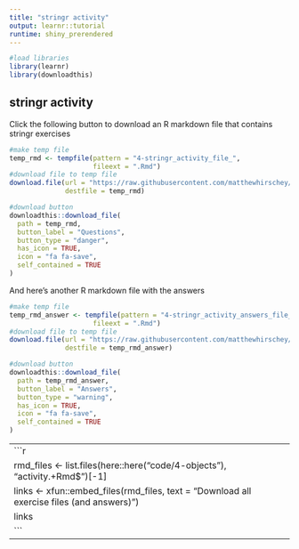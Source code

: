 ```yaml
---
title: "stringr activity"
output: learnr::tutorial
runtime: shiny_prerendered
---
```

```r
#load libraries
library(learnr)
library(downloadthis)
```

## stringr activity  
  
Click the following button to download an R markdown file that contains stringr exercises

```r
#make temp file
temp_rmd <- tempfile(pattern = "4-stringr_activity_file_", 
                     fileext = ".Rmd")
#download file to temp file
download.file(url = "https://raw.githubusercontent.com/matthewhirschey/tidybiology.org/main/code/4-objects/stringr_activity.Rmd", 
              destfile = temp_rmd)

#download button
downloadthis::download_file(
  path = temp_rmd,
  button_label = "Questions",
  button_type = "danger",
  has_icon = TRUE,
  icon = "fa fa-save",
  self_contained = TRUE
)
```

And here's another R markdown file with the answers  

```r
#make temp file
temp_rmd_answer <- tempfile(pattern = "4-stringr_activity_answers_file_", 
                     fileext = ".Rmd")
#download file to temp file
download.file(url = "https://raw.githubusercontent.com/matthewhirschey/tidybiology.org/main/code/4-objects/stringr_activity_answers.Rmd", 
              destfile = temp_rmd_answer)

#download button
downloadthis::download_file(
  path = temp_rmd_answer,
  button_label = "Answers",
  button_type = "warning",
  has_icon = TRUE,
  icon = "fa fa-save",
  self_contained = TRUE
)
```

----
```r
rmd_files <- list.files(here::here("code/4-objects"), "activity.+Rmd$")[-1]
links <- xfun::embed_files(rmd_files, text = "Download all exercise files (and answers)")
links
```
---- 